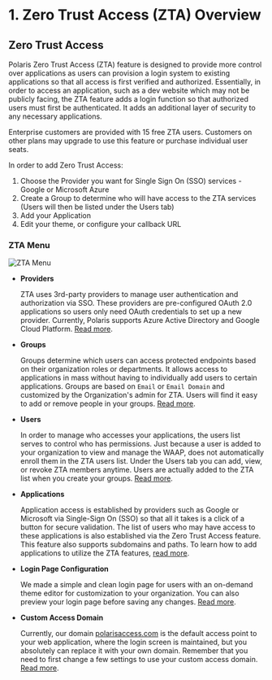 # 1. Zero Trust Access (ZTA) Overview

## Zero Trust Access

Polaris Zero Trust Access (ZTA) feature is designed to provide more control over applications as
users can provision a login system to existing applications so that all access is first verified and
authorized. Essentially, in order to access an application, such as a dev website which may not
be publicly facing, the ZTA feature adds a login function so that authorized users must first be
authenticated. It adds an additional layer of security to any necessary applications.

Enterprise customers are provided with 15 free ZTA users. Customers on other plans may
upgrade to use this feature or purchase individual user seats.

In order to add Zero Trust Access:
1.	Choose the Provider you want for Single Sign On (SSO) services - Google or Microsoft Azure
2.	Create a Group to determine who will have access to the ZTA services (Users will then be
listed under the Users tab)
3.	Add your Application
4.	Edit your theme, or configure your callback URL

### ZTA Menu

![ZTA Menu](/img/security-center/zta/zta-menu.png)

-	**Providers**

    ZTA uses 3rd-party providers to manage user authentication and authorization via SSO.
    These providers are pre-configured OAuth 2.0 applications so users only need OAuth
    credentials to set up a new provider. Currently, Polaris supports Azure Active Directory and
    Google Cloud Platform. [Read more](add-providers).
-	**Groups**

    Groups determine which users can access protected endpoints based on their
    organization roles or departments. It allows access to applications in mass without having to individually add
    users to certain applications. Groups are based on `Email` or `Email
    Domain` and customized by the Organization's admin for ZTA. Users will find it easy to add
    or remove people in your groups. [Read more](add-groups).
-	**Users**

    In order to manage who accesses your applications, the users list serves to control who
    has permissions. Just because a user is added to your organization to view and manage
    the WAAP, does not automatically enroll them in the ZTA users list. Under the Users tab
    you can add, view, or revoke ZTA members anytime. Users are actually added to the ZTA
    list when you create your groups. [Read more](users).
-	**Applications**

    Application access is established by providers such as Google or Microsoft via Single-Sign
    On (SSO) so that all it takes is a click of a button for secure validation. The list of users
    who may have access to these applications is also established via the Zero Trust Access
    feature. This feature also supports subdomains and paths. To learn how to add
    applications to utilize the ZTA features,  [read more](add-applications).
-	**Login Page Configuration**

    We made a simple and clean login page for users with an on-demand theme editor for
    customization to your organization. You can also preview your login page before saving
    any changes. [Read more](login-theme).
-	**Custom Access Domain**

    Currently, our domain [polarisaccess.com](https://polarisaccess.com/)  is the default access point to your web
    application, where the login screen is maintained, but you absolutely can replace it with
    your own domain. Remember that you need to first change a few settings to use your
    custom access domain. [Read more](custom-access-domain).
